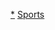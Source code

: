 {{portal box|歐洲|體育運動}}
{{Year by category
| m = 1
| c = 9
| d = 6
| y = 1
| cat = 歐洲體育
| sortkey = 歐洲體育
| in = 
| parent = 各年份歐洲體育
| subcat = 1961年歐洲
}}
[[Category:1961年體育|*]]
[[Category:1961年歐洲|Sports]]